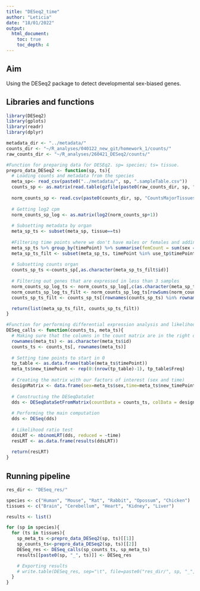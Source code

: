 ```yaml
---
title: "DESeq2_time"
author: "Leticia"
date: "18/01/2022"
output:
  html_document: 
    toc: true
    toc_depth: 4
---
```

## Aim

Using the DESeq2 package to detect developmental sex-biased genes.

## Libraries and functions

```r
library(DESeq2)
library(gplots)
library(readr)
library(dplyr)

metadata_dir <- "../metadata/"
counts_dir <- "~/R_analyses/040122_new_git/homework_1/counts/"
raw_counts_dir <- "~/R_analyses/260421_DESeq2/counts/"

#Function for preparing data for DESEq2. sp= species; ts= tissue.
prepro_data_DESeq2 <- function(sp, ts){
  # Loading counts and metadata from the species
  meta_sp<- read_csv(paste0("../metadata/", sp, ".sampleTable.csv"))
  counts_sp <- as.matrix(read.table(gzfile(paste0(raw_counts_dir, sp, "_counts_alltp.txt.gz")),header = TRUE))
  
  norm_counts_sp <- read.csv(paste0(counts_dir, sp, "CountsMajorTissuesCor90.Norm.txt"), row.names=1, sep="")
  
  # Getting log2 cpm
  norm_counts_sp_log <- as.matrix(log2(norm_counts_sp+1))
  
  # Subsetting metadata by organ 
  meta_sp_ts <- subset(meta_sp, tissue==ts)
    
  #Filtering time points where we don't have males or females and adding numbers to the replicates
  meta_sp_ts %>% group_by(timePoint) %>% summarise(femCount = sum(sex == "Female"), maleCount = sum(sex == "Male"))%>% filter(femCount != 0 & maleCount != 0)%>% dplyr::select(timePoint)->use_tp
  meta_sp_ts_filt <- subset(meta_sp_ts, timePoint %in% use_tp$timePoint)
    
  # Subsetting counts organ  
  counts_sp_ts <-counts_sp[,as.character(meta_sp_ts_filt$id)]
  
  # Filtering out genes that are expressed in less than 3 samples
  norm_counts_sp_log_ts <- norm_counts_sp_log[,c(as.character(meta_sp_ts_filt$id))]
  norm_counts_sp_log_ts_filt <- norm_counts_sp_log_ts[rowSums(norm_counts_sp_log_ts != 0) > 2, ]
  counts_sp_ts_filt <- counts_sp_ts[(rownames(counts_sp_ts) %in% rownames(norm_counts_sp_log_ts_filt)), ]

  return(list(meta_sp_ts_filt, counts_sp_ts_filt))
}

#Function for performing differential expression analysis and likelihod ratio test. counts_ts= preprocessed counts for 1 species and 1 tissue; meta_ts= preprocessed metadata for 1 species and 1 tissue.
DESeq_calls <- function(counts_ts, meta_ts){
  # Making sure that the columns in the count matrix are in the right order
  rownames(meta_ts) <- as.character(meta_ts$id)
  counts_ts <- counts_ts[, rownames(meta_ts)]
  
  # Setting time points to start in 0
  tp_table <- as.data.frame(table(meta_ts$timePoint))
  meta_ts$new_timePoint <- rep(0:(nrow(tp_table)-1), tp_table$Freq)
  
  # Creating the matrix with our factors of interest (sex and time)
  designMatrix <- data.frame(sex=meta_ts$sex,time=meta_ts$new_timePoint)
  
  # Constructing the DESeqDataSet
  dds <- DESeqDataSetFromMatrix(countData = counts_ts, colData = designMatrix, design = ~sex + time + sex:time)
  
  # Performing the main computation
  dds <- DESeq(dds)
  
  # Likelihood ratio test
  ddsLRT <- nbinomLRT(dds, reduced = ~time)
  resLRT <- as.data.frame(results(ddsLRT))
  
  return(resLRT)
}
```

## Running pipeline

```r
res_dir <- "DESeq_res/"

species <- c("Human", "Mouse", "Rat", "Rabbit", "Opossum", "Chicken")
tissues <- c("Brain", "Cerebellum", "Heart", "Kidney", "Liver")

results <- list()

for (sp in species){
  for (ts in tissues){
    sp_meta_ts <-prepro_data_DESeq2(sp, ts)[[1]]
    sp_counts_ts<-prepro_data_DESeq2(sp, ts)[[2]]
    DESeq_res <- DESeq_calls(sp_counts_ts, sp_meta_ts)
    results[[paste0(sp, "_", ts)]] <- DESeq_res

    # Exporting results
    # write.table(DESeq_res, sep="\t", file=paste0("res_dir/", sp, "_", ts, ".txt"), quote=FALSE)
  }
}
```

